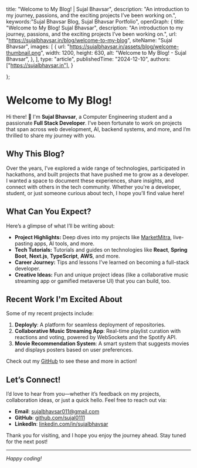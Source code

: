 
  
  title: "Welcome to My Blog! | Sujal Bhavsar",
  description: "An introduction to my journey, passions, and the exciting projects I’ve been working on.",
  keywords:"Sujal Bhavsar Blog, Sujal Bhavsar Portfolio",
  openGraph: {
    title: "Welcome to My Blog! Sujal Bhavsar",
    description: "An introduction to my journey, passions, and the exciting projects I’ve been working on.",
    url: "https://sujalbhavsar.in/blog/welcome-to-my-blog",
    siteName: "Sujal Bhavsar",
    images: [
      {
        url: "https://sujalbhavsar.in/assets/blog/welcome-thumbnail.png",
        width: 1200,
        height: 630,
        alt: "Welcome to My Blog! - Sujal Bhavsar",
      },
    ],
    type: "article",
    publishedTime: "2024-12-10",
    authors: ["https://sujalbhavsar.in"],
  }
  
};



# Welcome to My Blog!

Hi there! 👋 I'm **Sujal Bhavsar**, a Computer Engineering student and a passionate **Full Stack Developer**. I’ve been fortunate to work on projects that span across web development, AI, backend systems, and more, and I’m thrilled to share my journey with you.

## Why This Blog? 

Over the years, I’ve explored a wide range of technologies, participated in hackathons, and built projects that have pushed me to grow as a developer. I wanted a space to document these experiences, share insights, and connect with others in the tech community. Whether you're a developer, student, or just someone curious about tech, I hope you’ll find value here!

## What Can You Expect? 

Here’s a glimpse of what I’ll be writing about:
- **Project Highlights:** Deep dives into my projects like [MarketMitra](#), live-pasting apps, AI tools, and more.
- **Tech Tutorials:** Tutorials and guides on technologies like **React**, **Spring Boot**, **Next.js**, **TypeScript**, **AWS**, and more.
- **Career Journey:** Tips and lessons I’ve learned on becoming a full-stack developer.
- **Creative Ideas:** Fun and unique project ideas (like a collaborative music streaming app or gamified metaverse UI) that you can build, too.

## Recent Work I'm Excited About 

Some of my recent projects include:
1. **Deployly**: A platform for seamless deployment of repositories.
2. **Collaborative Music Streaming App**: Real-time playlist curation with reactions and voting, powered by WebSockets and the Spotify API.
3. **Movie Recommendation System**: A smart system that suggests movies and displays posters based on user preferences.

Check out my [GitHub](https://github.com/sujal011) to see these and more in action!

## Let’s Connect!

I’d love to hear from you—whether it’s feedback on my projects, collaboration ideas, or just a quick hello. Feel free to reach out via:
- **Email**: [sujalbhavsar011@gmail.com](mailto:sujalbhavsar011@gmail.com)
- **GitHub**: [github.com/sujal0111](https://github.com/sujal011)
- **LinkedIn**: [linkedin.com/in/sujalbhavsar](https://linkedin.com/in/sujal-bhavsar-01b795320/)

Thank you for visiting, and I hope you enjoy the journey ahead. Stay tuned for the next post!

---

*Happy coding!*
<br/>